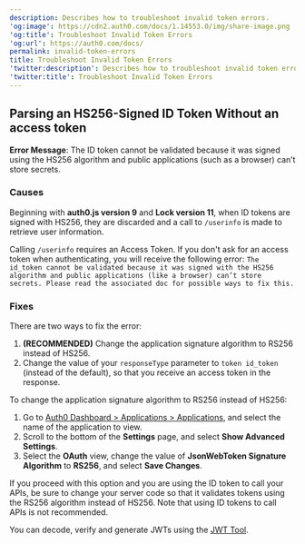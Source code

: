 ```yaml
---
description: Describes how to troubleshoot invalid token errors.
'og:image': https://cdn2.auth0.com/docs/1.14553.0/img/share-image.png
'og:title': Troubleshoot Invalid Token Errors
'og:url': https://auth0.com/docs/
permalink: invalid-token-errors
title: Troubleshoot Invalid Token Errors
'twitter:description': Describes how to troubleshoot invalid token errors.
'twitter:title': Troubleshoot Invalid Token Errors
---
```

## Parsing an HS256-Signed ID Token Without an access token

**Error Message**: The <Tooltip tip="ID Token: Credential meant for the client itself, rather than for accessing a resource." cta="View Glossary" href="/docs/glossary?term=ID+token">ID token</Tooltip> cannot be validated because it was signed using the HS256 algorithm and public applications (such as a browser) can’t store secrets.

### Causes

Beginning with **auth0.js version 9** and **Lock version 11**, when ID tokens are signed with HS256, they are discarded and a call to `/userinfo` is made to retrieve user information.

Calling `/userinfo` requires an <Tooltip tip="Access Token: Authorization credential, in the form of an opaque string or JWT, used to access an API." cta="View Glossary" href="/docs/glossary?term=Access+Token">Access Token</Tooltip>. If you don't ask for an access token when authenticating, you will receive the following error:
`The id_token cannot be validated because it was signed with the HS256 algorithm
and public applications (like a browser) can’t store secrets.
Please read the associated doc for possible ways to fix this.`

### Fixes

There are two ways to fix the error:

1. **(RECOMMENDED)** Change the application signature algorithm to RS256 instead of HS256.
2. Change the value of your `responseType` parameter to `token id_token` (instead of the default), so that you receive an access token in the response.

To change the application signature algorithm to RS256 instead of HS256:

1. Go to [Auth0 Dashboard > Applications > Applications](https://manage.auth0.com/#/applications), and select the name of the application to view.
2. Scroll to the bottom of the **Settings** page, and select **Show Advanced Settings**.
3. Select the **OAuth** view, change the value of **JsonWebToken Signature Algorithm** to **RS256**, and select **Save Changes**.

If you proceed with this option and you are using the ID token to call your APIs, be sure to change your server code so that it validates tokens using the RS256 algorithm instead of HS256. Note that using ID tokens to call APIs is not recommended.

You can decode, verify and generate <Tooltip tip="JSON Web Token (JWT): Standard ID Token format (and often Access Token format) used to represent claims securely between two parties." cta="View Glossary" href="/docs/glossary?term=JWTs">JWTs</Tooltip> using the [JWT Tool](https://jwt.io/).